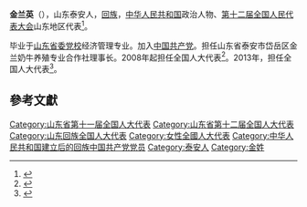 '''金兰英'''（{{bd|1946年||}}），山东泰安人，[[回族|回族]]，[[中华人民共和国|中华人民共和国]]政治人物、[[第十二届全国人民代表大会|第十二届全国人民代表大会]]山东地区代表<ref>{{cite web|author=新华网|title=第十一届全国人大代表|url=http://news.xinhuanet.com/ziliao/2008-03/03/content_7708230.htm?node=36628|publisher=新华网|accessdate=2014-01-07|archive-date=2014-01-10|archive-url=https://web.archive.org/web/20140110211415/http://news.xinhuanet.com/ziliao/2008-03/03/content_7708230.htm?node=36628|dead-url=no}}</ref>。

毕业于[[山东省委党校|山东省委党校]]经济管理专业。加入[[中国共产党|中国共产党]]。担任山东省泰安市岱岳区金兰奶牛养殖专业合作社理事长。2008年起担任全国人大代表<ref>{{cite news|title=全国人大代表信息-金兰英|url= http://210.82.31.1:8084/delegate/viewDelegate.action?dbid=111324|accessdate=2013-04-05|newspaper=全国人大网|archive-url=https://web.archive.org/web/20140424092745/http://www.npc.gov.cn/delegate/viewDelegate.action?dbid=111324|archive-date=2014-04-24|dead-url=yes}}</ref>。2013年，担任全国人大代表<ref>{{cite news|title=全国人大代表信息-金兰英|url= http://210.82.31.1:8084/delegate/viewDelegate.action?dbid=121304|accessdate=2013-04-05|newspaper=全国人大网|archive-url=https://web.archive.org/web/20140424093938/http://www.npc.gov.cn/delegate/viewDelegate.action?dbid=121304|archive-date=2014-04-24|dead-url=yes}}</ref>。

==參考文獻==
{{reflist}}

{{中华人民共和国政治人物小作品}}
[[Category:山东省第十一届全国人大代表|Category:山东省第十一届全国人大代表]]
[[Category:山东省第十二届全国人大代表|Category:山东省第十二届全国人大代表]]
[[Category:山东回族全国人大代表|Category:山东回族全国人大代表]]
[[Category:女性全國人大代表|Category:女性全國人大代表]]
[[Category:中华人民共和国建立后的回族中国共产党党员|Category:中华人民共和国建立后的回族中国共产党党员]]
[[Category:泰安人|Category:泰安人]]
[[Category:金姓|Category:金姓]]